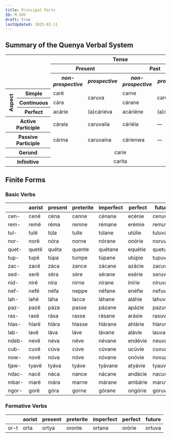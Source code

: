 ```yaml
---
title: Principal Parts
ID: M.VOV
draft: true
lastUpdated: 2025-02-11
---
```


## Summary of the Quenya Verbal System

<table>
	<tr>
		<th rowspan="3" colspan="2"></th>
		<th colspan="4">Tense</th>
	</tr>
	<tr>
		<th colspan="2">Present</th>
		<th colspan="2">Past</th>
	</tr>
	<tr>
		<th><i>non-prospective</i></th>
		<th><i>prospective</i></th>
		<th><i>non-prospective</i></th>
		<th><i>prospective</i></th>
	</tr>
	<tr>
		<th rowspan="3"><span style="writing-mode: vertical-lr; -ms-writing-mode: tb-rl; transform: rotate(180deg);">Aspect</span></th>
		<th>Simple</th>
		<td>carë</td>
		<td rowspan='2'>caruva</td>
		<td>carne</td>
		<td rowspan='2'>caruváne</td>
	</tr>
	<tr>
		<th>Continuous</th>
		<td>cára</td>
		<td>cárane</td>
	</tr>
	<tr>
		<th>Perfect</th>
		<td>acárie</td>
		<td>(a)cáriéva</td>
		<td>acáriéne</td>
		<td>(a)cáriévane</td>
	</tr>
	<tr>
		<th colspan="2">Active Participle</th>
		<td>cárala</td>
		<td>caruvaila</td>
		<td>cáriéla</td>
		<td>&mdash;</td>
	</tr>
	<tr>
		<th colspan="2">Passive Participle</th>
		<td>cárina</td>
		<td>caruvaina</td>
		<td>cárienwa</td>
		<td>&mdash;</td>
	</tr>
	<tr>
		<th colspan="2">Gerund</th>
		<td colspan="4" style="text-align:center;">carie</td>
	</tr>
	<tr>
		<th colspan="2">Infinitive</th>
		<td colspan="4" style="text-align:center;">carita</td>
	</tr>
</table>

## Finite Forms

### Basic Verbs

|	|	aorist	|	present	|	preterite	|	imperfect	|	perfect	|	future	|
|	---	|	---	|	---	|	---	|	---	|	---	|	---	|
|	cen-	|	cenë	|	céna	|	cenne	|	cénane	|	ecénie	|	cenuva	|
|	rem-	|	remë	|	réma	|	remne	|	rémane	|	erémie	|	remuva	|
|	tul-	|	tulë	|	túla	|	tulle	|	túlane	|	utúlie	|	tuluva	|
|	nor-	|	norë	|	nóra	|	norne	|	nórane	|	onórie	|	noruva	|
|	quet-	|	quetë	|	quéta	|	quente	|	quétane	|	equétie	|	quetuva	|
|	tup-	|	tupë	|	túpa	|	tumpe	|	túpane	|	utúpie	|	tupuva	|
|	zac-	|	zacë	|	záca	|	zance	|	zácane	|	azácie	|	zacuva	|
|	sed-	|	serë	|	séra	|	sére	|	sérane	|	esérie	|	seruva	|
|	nid-	|	nirë	|	níra	|	nirne	|	nírane	|	inírie	|	niruva	|
|	nef-	|	nefë	|	néfa	|	neppe	|	néfane	|	enéfie	|	nefuva	|
|	lah-	|	lahë	|	láha	|	lacce	|	láhane	|	aláhie	|	lahuva	|
|	paz-	|	pazë	|	páza	|	passe	|	pázane	|	apázie	|	pazuva	|
|	ras-	|	rasë	|	rása	|	rasse	|	rásane	|	arásie	|	rasuva	|
|	hlas-	|	hlarë	|	hlára	|	hlasse	|	hlárane	|	ahlárie	|	hlaruva	|
|	lab-	|	lavë	|	láva	|	láve	|	lávane	|	alávie	|	lauva	|
|	ndeb-	|	nevë	|	néva	|	néve	|	névane	|	endévie	|	neuva	|
|	cub-	|	cuvë	|	cúva	|	cúve	|	cúvane	|	ucúvie	|	cuvua	|
|	now-	|	novë	|	nóva	|	nóve	|	nóvane	|	onóvie	|	novua	|
|	tjaw-	|	tyavë	|	tyáva	|	tyáve	|	tyávane	|	atyávie	|	tyauva	|
|	ndac-	|	nacë	|	náca	|	nance	|	nácane	|	andácie	|	nacuva	|
|	mbar-	|	marë	|	mára	|	marne	|	márane	|	ambárie	|	maruva	|
|	ngor-	|	gorë	|	góra	|	gorne	|	górane	|	ongórie	|	goruva	|

### Formative Verbs

|	|	aorist	|	present	|	preterite	|	imperfect	|	perfect	|	future	|
|	---	|	---	|	---	|	---	|	---	|	---	|	---	|
|	or-t	|	orta	|	ortya	|	oronte	|	ortane	|	orórie	|	ortuva	|

